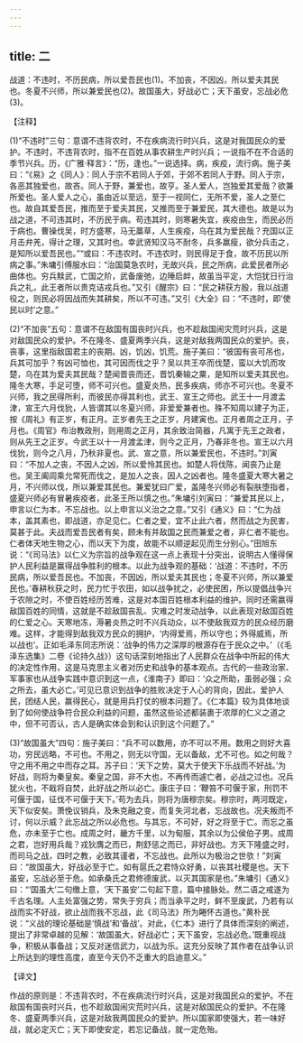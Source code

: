 ```yaml
---
---
---
```

title: 二
---



战道：不违时，不历民病，所以爱吾民也(1)。不加丧，不因凶，所以爱夫其民也。冬夏不兴师，所以兼爱民也(2)。故国虽大，好战必亡；天下虽安，忘战必危(3)。

【注释】

(1)“不违时”三句：意谓不违背农时，不在疾病流行时兴兵，这是对我国民众的爱护。不违时，不违背农时，指不在百姓从事农耕生产时兴兵；一说指不在不合适的季节兴兵。历，《广雅·释言》：“历，逢也。”一说选择。病，疾疫，流行病。施子美曰：“《易》之《同人》：同人于宗不若同人于郊，于郊不若同人于野。同人于宗，各恶其独爱也，故吝。同人于野，兼爱也，故亨。圣人爱人，岂独爱其爱哉？欲兼所爱也。圣人爱人之心，虽由近以至远，至于一视同仁，无所不爱，圣人之至仁也。故自其爱吾民，推而至于爱夫其民，又推而至于兼爱民，其大德也。故是以为战之道，不可违其时，不历民于病。苟违其时，则寒暑失宜，疾疫由生，而民必历于病也。曹操伐吴，时方盛寒，马无藁草，人生疾疫，乌在其为爱民哉？充国以正月击弁羌，得计之理，又其时也。幸武贤知汉马不耐冬，兵多羸瘦，欲分兵击之，是知所以爱吾民也。”“或曰：不违农时。不违农时，则民得足于食，故不历民以所病之事。”朱墉引傅服水曰：“治国莫急农时，无故兴兵，民之所病，此爱民者所必曲体也。穷兵黩武，亡国之阶，武备废弛，边陲启衅，故虽当平定，大恺犹日行治兵之礼，此王者所以贵克诘戎兵也。”又引《醒宗》曰：“民之耕获方殷，我以战道役之，则民必将因战而失其耕矣，所以不可违。”又引《大全》曰：“不违时，即‘使民以时’之意。”

(2)“不加丧”五句：意谓不在敌国有国丧时兴兵，也不趁敌国闹灾荒时兴兵，这是对敌国民众的爱护。不在隆冬、盛夏两季兴兵，这是对敌我两国民众的爱护。丧，丧事，这里指敌国君主的丧期。凶，饥凶，饥荒。施子美曰：“彼国有丧可吊也，兵其可加乎？有凶可恤也，其可因而伐之乎？吴以共王卒而伐楚，蛮以大饥而攻楚，乌在其为爱夫其民哉？楚闻晋丧而还，晋饥秦输之粟，是知所以爱夫其民也。隆冬大寒，手足可堕，师不可兴也。盛夏炎热，民多疾病，师亦不可兴也。冬夏不兴师，我之民得所利，而彼民亦得其利也，武王、宣王之师也。武王十一月渡孟津，宣王六月伐狁，人皆谓其以冬夏兴师，非爱爱兼者也。殊不知周以建子为正，按《周礼》有正岁，有正月。正岁者先王之正岁，月建寅也。正月者周之正月，子月也。《周官》布治教政刑，则用周之正月，其余致治简器，凡寓于先王之政者，则从先王之正岁。今武王以十一月渡孟津，则今之正月，乃春非冬也。宣王以六月伐狁，则今之八月，乃秋非夏也。武、宣之意，所以兼爱民也，不违时。”刘寅曰：“不加人之丧，不因人之凶，所以爱怜其民也。如楚人将伐陈，闻丧乃止是也。吴王阖闾乘允常死而伐之，是加人之丧，因人之凶者也。隆冬盛夏大寒大暑之月，不兴师以伐，所以兼爱其民也。兼爱犹曰广爱，盖隆冬兴师必有裂肤堕指者，盛夏兴师必有冒暑疾疫者，此圣王所以慎之也。”朱墉引刘寅曰：“兼爱其民以上，申言以仁为本，不忘战也。以上申言以义治之之意。”又引《通义》曰：“仁为战本，盖其素也，即战道，亦足见仁。仁者之爱，宜不止此六者，然而战之为民害，莫甚于此。夫战而爱吾民者有矣，顾未有并敌国之民而兼爱之者，非仁者不能也。仁者体天地生物之心，而以天下为度，故能不以顺逆起见而生分别心。”田旭东说：“《司马法》以仁义为宗旨的战争观在这一点上表现十分突出，说明古人懂得保护人民利益是赢得战争胜利的根本。以此为战争观的基础：‘战道：不违时，不历民病，所以爱吾民也。不加丧，不因凶，所以爱夫其民也；冬夏不兴师，所以兼爱民也。’春耕秋获之时，民力忙于农田，如以战争扰之，必使民困，所以提倡战争兴于农隙之时，不使百姓经历苦难，这是对本国百姓根本利益的维护。同时还需赢得敌国百姓的同情，这就是不趁敌国丧乱、灾难之时发动战争，以此表现对敌国百姓的仁爱之心。天寒地冻，溽暑炎热之时不兴兵动众，以不使敌我双方的民众经历磨难。这样，才能得到敌我双方民众的拥护，‘内得爱焉，所以守也；外得威焉，所以战也’。正如毛泽东同志所说：‘战争的伟力之深厚的根源存在于民众之中。’（《毛泽东选集》二卷《论持久战》）这句话深刻地指出了人民群众在战争中所起的伟大的决定性作用，这是马克思主义者对历史和战争的基本观点。古代的一些政治家、军事家也从战争实践中意识到这一点，《淮南子》即曰：‘众之所助，虽弱必强；众之所去，虽大必亡。’可见已意识到战争的胜败决定于人心的背向，因此，爱护人民，团结人民，赢得民心，就是用兵打仗的根本问题了。《仁本篇》较为具体地谈到了如何使战争符合民众利益的问题，虽然这些论述都装裹于浓厚的仁义之道之中，但不可否认，古人是确实体会到和认识到这个问题了。”

(3)“故国虽大”四句：施子美曰：“兵不可以数用，亦不可以不用。数用之则好大喜功，穷民远略，不可也。不用之，则无以守国，无以备敌，尤不可也。如之何哉？守之用不用之中而存之耳。苏子曰：‘天下之势，莫大于使天下乐战而不好战。’为好战，则将为秦皇矣。秦皇之国，非不大也，不再传而遽亡者，必战之过也。况兵犹火也，不戢将自焚，此好战之所以必亡。康庄子曰：‘鞭笞不可偃于家，刑罚不可偃于国，征伐不可偃于天下。’苟为去兵，则将为唐穆宗矣。穆宗时，两河既定，天下似安矣。萧俛议销兵，及朱克融之变，而复失河北者，忘战故也。况夫叛而不讨，何以示威？此忘战之所以必危也。与其忘，不可好，好之将至于亡。而忘之虽危，亦未至于亡也。成周之时，畿方千里，以为甸服，其余以为公侯伯子男。成周之君，岂好用兵哉？戎狄膺之而已，荆舒惩之而已，非好战也。方天下隆盛之时，而司马之战，四时之教，必致其谨者，不忘战也。此所以为极治之世欤！”刘寅曰：“故国虽大，好战必至于亡。如有扈氏之君恃众好勇，以丧其社稷是也。天下虽安，忘战必至于危。如承桑氏之君修德废武，以灭其国家是也。”朱墉引《通义》曰：“‘国虽大’二句缴上意，‘天下虽安’二句起下意，篇中接脉处。然二语之戒遂为千古名理。人主处富强之势，常失于穷兵；而当承平之时，鲜不至废武，乃若有以战而实不好战，欲止战而我不忘战，此《司马法》所为睠怀古道也。”黄朴民说：“义战的理论基础是‘慎战’和‘备战’。对此，《仁本》进行了具体而深刻的阐述，提出了非常卓越的见解：‘故国虽大，好战必亡；天下虽安，忘战必危。’既重视战争，积极从事备战；又反对迷信武力，以战为乐。这充分反映了其作者在战争认识上所达到的理性高度，直至今天仍不乏重大的启迪意义。”

【译文】

作战的原则是：不违背农时，不在疾病流行时兴兵，这是对我国民众的爱护。不在敌国有国丧时兴兵，也不趁敌国闹灾荒时兴兵，这是对敌国民众的爱护。不在隆冬、盛夏两季兴兵，这是对敌我两国民众的爱护。所以国家即使强大，若一味好战，就必定灭亡；天下即使安定，若忘记备战，就一定危殆。